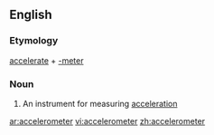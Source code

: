 ==English==

===Etymology===
[[accelerate]] + [[-meter]]
===Noun===
{{wikipedia}}
{{en-noun}}

#An instrument for measuring [[acceleration]]

[[ar:accelerometer]]
[[vi:accelerometer]]
[[zh:accelerometer]]